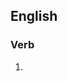 ==English==

===Verb===
{{head|en|present participle}}

# {{present participle of|fledge|lang=en|nocat=1}}